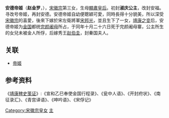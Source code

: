 {{東亞女性歷史人物
| 名稱=安德帝姬 
| 身份=[[宋朝|宋朝]]公主
| 畫像=
| 說明=
| 姓名=赵金罗
| 封爵=公主，[[帝姬|帝姬]]
| 位號=
| 封號=淑庆公主、安德帝姬
| 出生年=1106年
| 逝世年=1127年
| 諡號=
| 同胞姊妹=[[嘉德帝姬|嘉德帝姬]]，[[寿淑帝姬|寿淑帝姬]]、[[荣淑帝姬|荣淑帝姬]]、[[成德帝姬|成德帝姬]]
| 父親=[[宋徽宗|宋徽宗]]
| 母親=[[顯肅皇后|顯肅皇后]]
| 夫=[[宋邦光|宋邦光]]
| 女=宋氏
|}}
'''安德帝姬'''（'''赵金罗'''，{{bd|1106年||1127年||catIdx=Z}}），[[宋徽宗|宋徽宗]]第三女，生母[[顯肅皇后|顯肅皇后]]。初封'''淑庆公主'''，改封安福。寻改号帝姬，再封安德。安德帝姬自幼便聰穎可愛，同時長得十分貌美，所以深受[[宋徽宗|宋徽宗]]的喜愛，後來下嫁於宋左衛將軍[[宋邦光|宋邦光]]，並且生下了一女，[[靖康之变|靖康之变]]后，安德帝姬为[[金国|金国]]都统[[完颜阇母|完颜阇母]]所占，于同年十月二十六日死于完颜阇母寨，公主所生的女兒未被金人所俘，后嫁秀王[[赵伯圭|赵伯圭]]，封秦国夫人。

==关联==
*[[帝姬|帝姬]]

==参考资料==
《[[靖康稗史笺证|靖康稗史笺证]]》:《宣和乙巳奉使金国行程录》、《瓮中人语》、《开封府状》、《南征录汇》、《青宫译语》、《呻吟语》、《宋俘记》

[[Category:宋徽宗皇女|Category:宋徽宗皇女]]
[[Category:靖康之变被俘者|主]]